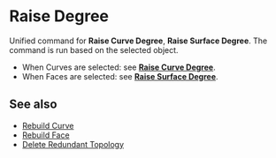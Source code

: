 
# Raise Degree

<Reference shortcut="Shift + S" command="Raise Degree" button="Im vorgeschlagenen Befehlsmenü" buttonIcon="button-raise-degree"/>

Unified command for **Raise Curve Degree**, **Raise Surface Degree**. The command is run based on the selected object.
  - When Curves are selected: see [**Raise Curve Degree**](/sketch/raise-curve-degree).
  - When Faces are selected: see [**Raise Surface Degree**](/solid/raise-surface-degree).

## See also
- [Rebuild Curve](rebuild-curve)
- [Rebuild Face](rebuild-face)
- [Delete Redundant Topology](delete-redundant-topology)